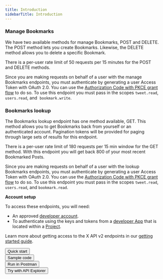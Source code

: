 ---
title: Introduction
sidebarTitle: Introduction
---


### Manage Bookmarks

We have two available methods for manage Bookmarks, POST and DELETE. The POST method lets you create Bookmarks. Likewise, the DELETE method allows you to delete a specific Bookmark. 

There is a per-user rate limit of 50 requests per 15 minutes for the POST and DELETE methods.

Since you are making requests on behalf of a user with the manage Bookmarks endpoints, you must authenticate by generating a user Access Token with OAuth 2.0. You can use the [Authorization Code with PKCE grant flow](/resources/fundamentals/authenticationoauth-2-0/user-access-token) to do so. To use this endpoint you must pass in the scopes `tweet.read`, `users.read`, and  `bookmark.write`.

### Bookmarks lookup

The Bookmarks lookup endpoint has one method available, GET. This method allows you to get Bookmarks back from yourself or an authenticated account. Pagination tokens will be provided for paging through large sets of results for this endpoint.

There is a per-user rate limit of 180 requests per 15 min window for the GET method. With this endpoint you will get back 800 of your most recent Bookmarked Posts.

Since you are making requests on behalf of a user with the lookup Bookmarks endpoints, you must authenticate by generating a user Access Token with OAuth 2.0. You can use the [Authorization Code with PKCE grant flow](/resources/fundamentals/authenticationoauth-2-0/user-access-token) to do so. To use this endpoint you must pass in the scopes `tweet.read`, `users.read`, and `bookmark.read`.

**Account setup**

To access these endpoints, you will need:

* An approved [developer account](https://developer.x.com/en/portal/petition/essential/basic-info).
* To authenticate using the keys and tokens from a [developer App](/resources/fundamentals/developer-apps) that is located within a [Project](/resources/fundamentals/projects). 


Learn more about getting access to the X API v2 endpoints in our [getting started guide](/x-api/getting-started/getting-access).
<div class="flex">
<Button href="/x-api/posts/manage-tweets/quickstart">
  Quick start
</Button>
<br/>
<Button href="https://github.com/xdevplatform/Twitter-API-v2-sample-code">
  Sample code
</Button>
<br/>
<Button href="https://www.postman.com/xapidevelopers/">
  Run in Postman
</Button>
<br/>
<Button href="https://developer.twitter.com/apitools/api?endpoint=%2F2%2Ftweets%2F%7Bid%7D%2Fbookmarks&method=get">
  Try with API Explorer
</Button>
</div>
